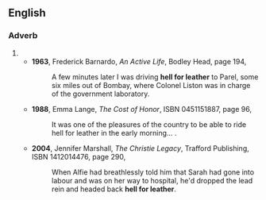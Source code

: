 ==English==
===Adverb===
{{en-adv|-}}
#{{form of|Less common form|hell-for-leather}}
#*'''1963''', Frederick Barnardo, ''An Active Life'', Bodley Head, page 194,
#*:A few minutes later I was driving '''hell for leather''' to Parel, some six miles out of Bombay, where Colonel Liston was in charge of the government laboratory.
#*'''1988''', Emma Lange, ''The Cost of Honor'', ISBN 0451151887, page 96,
#*:It was one of the pleasures of the country to be able to ride hell for leather in the early morning...&nbsp;.
#*'''2004''', Jennifer Marshall, ''The Christie Legacy'', Trafford Publishing, ISBN 1412014476, page 290,
#*:When Alfie had breathlessly told him that Sarah had gone into labour and was on her way to hospital, he'd dropped the lead rein and headed back '''hell for leather'''.